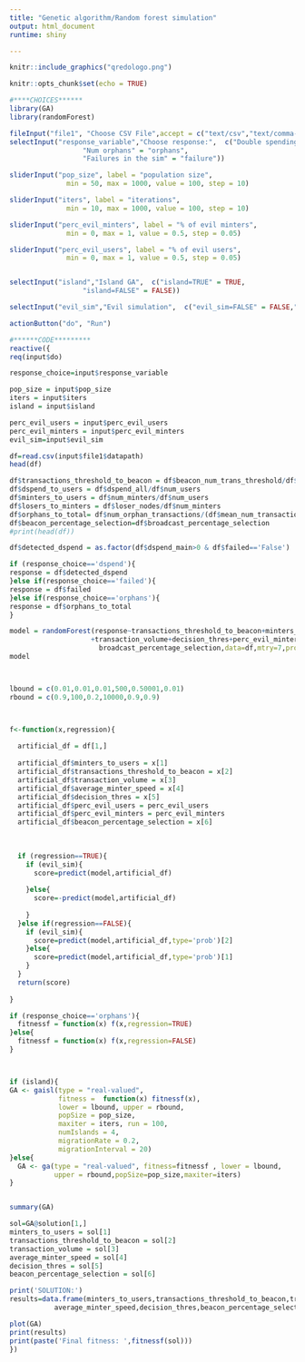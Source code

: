 ```yaml
---
title: "Genetic algorithm/Random forest simulation"
output: html_document
runtime: shiny

---
```


```r
knitr::include_graphics("qredologo.png")
```

```r
knitr::opts_chunk$set(echo = TRUE)
```
```r
#****CHOICES******
library(GA)
library(randomForest)

fileInput("file1", "Choose CSV File",accept = c("text/csv","text/comma-separated-values,text/plain",".csv"))
selectInput("response_variable","Choose response:",  c("Double spending detected" = "dspend",
                  "Num orphans" = "orphans",
                  "Failures in the sim" = "failure"))

sliderInput("pop_size", label = "population size",
              min = 50, max = 1000, value = 100, step = 10)

sliderInput("iters", label = "iterations",
              min = 10, max = 1000, value = 100, step = 10)

sliderInput("perc_evil_minters", label = "% of evil minters",
              min = 0, max = 1, value = 0.5, step = 0.05)

sliderInput("perc_evil_users", label = "% of evil users",
              min = 0, max = 1, value = 0.5, step = 0.05)


selectInput("island","Island GA",  c("island=TRUE" = TRUE,
                  "island=FALSE" = FALSE))

selectInput("evil_sim","Evil simulation",  c("evil_sim=FALSE" = FALSE,"evil_sim=TRUE" = TRUE))

actionButton("do", "Run")

```

```r
#******CODE*********
reactive({
req(input$do)

response_choice=input$response_variable

pop_size = input$pop_size
iters = input$iters
island = input$island

perc_evil_users = input$perc_evil_users
perc_evil_minters = input$perc_evil_minters
evil_sim=input$evil_sim

df=read.csv(input$file1$datapath)
head(df)

df$transactions_threshold_to_beacon = df$beacon_num_trans_threshold/df$mean_num_transactions
df$dspend_to_users = df$dspend_all/df$num_users
df$minters_to_users = df$num_minters/df$num_users
df$losers_to_minters = df$loser_nodes/df$num_minters
df$orphans_to_total= df$num_orphan_transactions/(df$mean_num_transactions*100)
df$beacon_percentage_selection=df$broadcast_percentage_selection
#print(head(df))

df$detected_dspend = as.factor(df$dspend_main>0 & df$failed=='False')

if (response_choice=='dspend'){
response = df$detected_dspend
}else if(response_choice=='failed'){
response = df$failed
}else if(response_choice=='orphans'){
response = df$orphans_to_total
}

model = randomForest(response~transactions_threshold_to_beacon+minters_to_users
                    +transaction_volume+decision_thres+perc_evil_minters+perc_evil_users+average_minter_speed+
                      broadcast_percentage_selection,data=df,mtry=7,probability = TRUE,keep.inbag = TRUE)
model



lbound = c(0.01,0.01,0.01,500,0.50001,0.01)
rbound = c(0.9,100,0.2,10000,0.9,0.9)



f<-function(x,regression){
  
  artificial_df = df[1,]
  
  artificial_df$minters_to_users = x[1]
  artificial_df$transactions_threshold_to_beacon = x[2]
  artificial_df$transaction_volume = x[3]
  artificial_df$average_minter_speed = x[4]
  artificial_df$decision_thres = x[5]
  artificial_df$perc_evil_users = perc_evil_users
  artificial_df$perc_evil_minters = perc_evil_minters
  artificial_df$beacon_percentage_selection = x[6]
  
  
  
  if (regression==TRUE){
    if (evil_sim){
      score=predict(model,artificial_df)
      
    }else{
      score=-predict(model,artificial_df)
      
    }
  }else if(regression==FALSE){
    if (evil_sim){
      score=predict(model,artificial_df,type='prob')[2]
    }else{
      score=predict(model,artificial_df,type='prob')[1]
    }
  }
  return(score)
  
}

if (response_choice=='orphans'){
  fitnessf = function(x) f(x,regression=TRUE)
}else{
  fitnessf = function(x) f(x,regression=FALSE)
}



if (island){
GA <- gaisl(type = "real-valued", 
            fitness =  function(x) fitnessf(x),
            lower = lbound, upper = rbound, 
            popSize = pop_size, 
            maxiter = iters, run = 100,
            numIslands = 4, 
            migrationRate = 0.2,
            migrationInterval = 20)
}else{
  GA <- ga(type = "real-valued", fitness=fitnessf , lower = lbound, 
           upper = rbound,popSize=pop_size,maxiter=iters)
}


summary(GA)

sol=GA@solution[1,]
minters_to_users = sol[1]
transactions_threshold_to_beacon = sol[2]
transaction_volume = sol[3]
average_minter_speed = sol[4]
decision_thres = sol[5]
beacon_percentage_selection = sol[6]

print('SOLUTION:')
results=data.frame(minters_to_users,transactions_threshold_to_beacon,transaction_volume,
           average_minter_speed,decision_thres,beacon_percentage_selection)

plot(GA)
print(results)
print(paste('Final fitness: ',fitnessf(sol)))
})
```